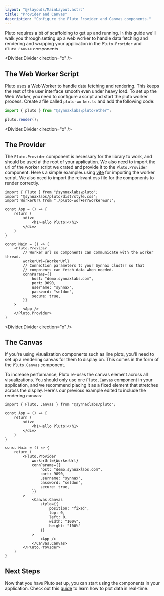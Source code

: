 ```yaml
---
layout: "@/layouts/MainLayout.astro"
title: "Provider and Canvas"
description: "Configure the Pluto Provider and Canvas components."
---
```


Pluto requires a bit of scaffolding to get up and running. In this guide we'll walk
you through setting up a web worker to handle data fetching and rendering and wrapping
your application in the `Pluto.Provider` and `Pluto.Canvas` components.

<Divider.Divider direction="x" />

## The Web Worker Script

Pluto uses a Web Worker to handle data fetching and rendering. This keeps the rest of the
user interface smooth even under heavy load. To set up the Web Worker, you need to 
configure a script and start the pluto worker process. Create a file called 
`pluto-worker.ts` and add the following code:

```typescript
import { pluto } from "@synnaxlabs/pluto/ether";

pluto.render();
```

<Divider.Divider direction="x" />

## The Provider 

The `Pluto.Provider` component is necessary for the library to work, and should be used
at the root of your application. We also need to import the url of the worker script we
crated and provide it to the `Pluto.Provider` component. Here's a simple examples using
[vite](https://vitejs.dev/) for importing the worker script. We also need to import the
relevant css file for the components to render correctly.


```tsx
import { Pluto } from "@synnaxlabs/pluto";
import "@synnaxlabs/pluto/dist/style.css";
import WorkerUrl from "./pluto-worker?worker&url";

const App = () => {
    return (
        <div>
            <h1>Hello Pluto!</h1>
        </div>
    )
}

const Main = () => (
    <Pluto.Provider
        // Worker url so components can communicate with the worker thread.
        workerUrl={WorkerUrl}
        // Connection parameters to your Synnax cluster so that 
        // components can fetch data when needed.
        connParams={{
            host: "demo.synnaxlabs.com",
            port: 9090,
            username: "synnax",
            password: "seldon",
            secure: true,
        }}
    >
        <App />
    </Pluto.Provider>
)
```

<Divider.Divider direction="x" />

## The Canvas

If you're using visualization components such as line plots, you'll need to set up a 
rendering canvas for them to display on. This comes in the form of the `Pluto.Canvas`
component.

To increase performance, Pluto re-uses the canvas element across all visualizations. You
should only use one `Pluto.Canvas` component in your application, and we recommend placing
it as a fixed element that stretches across the display. Here's our previous example 
edited to include the rendering canvas:

```tsx
import { Pluto, Canvas } from "@synnaxlabs/pluto";

const App = () => {
    return (
        <div>
            <h1>Hello Pluto!</h1>
        </div>
    )
}

const Main = () => {
    return (
        <Pluto.Provider
            workerUrl={WorkerUrl}
            connParams={{
                host: "demo.synnaxlabs.com",
                port: 9090,
                username: "synnax",
                password: "seldon",
                secure: true,
            }}
        >
            <Canvas.Canvas
                style={{
                    position: "fixed",
                    top: 0,
                    left: 0,
                    width: "100%",
                    height: "100%"
                }}
            >
                <App />
            </Canvas.Canvas>
        </Pluto.Provider>
    )
}
```

## Next Steps

Now that you have Pluto set up, you can start using the components in your application.
Check out this [guide](/reference/pluto/line-plot) to learn how to plot data in real-time.